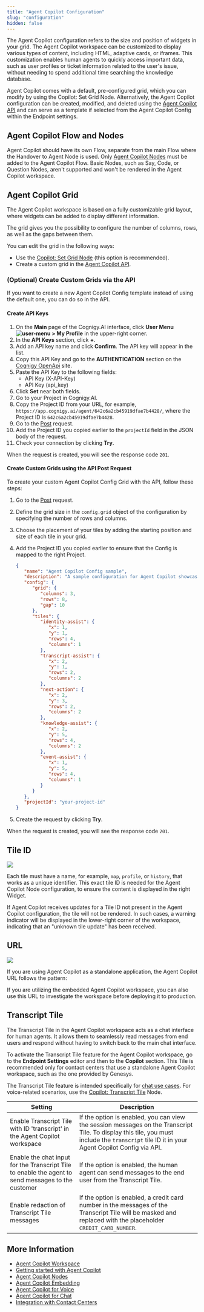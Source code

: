 ```yaml
---
title: "Agent Copilot Configuration"
slug: "configuration"
hidden: false
---
```



The Agent Copilot configuration refers to the size and position of widgets in your grid. The Agent Copilot workspace can be customized to display various types of content, including HTML, adaptive cards, or iframes. This customization enables human agents to quickly access important data, such as user profiles or ticket information related to the user's issue, without needing to spend additional time searching the knowledge database.

Agent Copilot comes with a default, pre-configured grid, which you can modify by using the Copilot: Set Grid Node. Alternatively, the Agent Copilot configuration can be created, modified, and deleted using the [Agent Copilot API](https://api-trial.cognigy.ai/openapi#get-/v2.0/agentassistconfigs) and can serve as a template if selected from the Agent Copilot Config within the Endpoint settings.

## Agent Copilot Flow and Nodes

Agent Copilot should have its own Flow, separate from the main Flow where the Handover to Agent Node is used. 
Only [Agent Copilot Nodes](/ai/agents/develop/node-reference/agent-copilot/overview) must be added to the Agent Copilot Flow. Basic Nodes, such as Say, Code, or Question Nodes, aren't supported and won't be rendered in the Agent Copilot workspace.

## Agent Copilot Grid

The Agent Copilot workspace is based on a fully customizable grid layout, where widgets can be added to display different information. 

The grid gives you the possibility to configure the number of columns, rows, as well as the gaps between them.

You can edit the grid in the following ways:

- Use the [Copilot: Set Grid Node](/ai/agents/develop/node-reference/agent-copilot/set-grid) (this option is recommended).
- Create a custom grid in the [Agent Copilot API](#create-custom-grids-using-the-api-post-request).

### (Optional) Create Custom Grids via the API

If you want to create a new Agent Copilot Config template instead of using the default one, you can do so in the API.

#### Create API Keys

1. On the **Main** page of the Cognigy.AI interface, click **User Menu ![user-menu](/_assets/icons/blue/user-menu.svg) > My Profile** in the upper-right corner. 
2. In the **API Keys** section, click **+**. 
3. Add an API key name and click **Confirm**. The API key will appear in the list. 
4. Copy this API Key and go to the **AUTHENTICATION** section on the [Cognigy OpenApi](https://api-trial.cognigy.ai/openapi) site. 
5. Paste the API Key to the following fields:
    - API Key (X-API-Key)
    - API Key (api_key)
6. Click **Set** near both fields. 
7. Go to your Project in Cognigy.AI. 
8. Copy the Project ID from your URL, for example, `https://app.cognigy.ai/agent/642c6a2cb45919dfae7b4428/`, where the Project ID is `642c6a2cb45919dfae7b4428`. 
9. Go to the [Post](https://api-trial.cognigy.ai/openapi#post-/v2.0/agentassistconfigs) request. 
10. Add the Project ID you copied earlier to the `projectId` field in the JSON body of the request. 
11. Check your connection by clicking **Try**.

When the request is created, you will see the response code `201`.

#### Create Custom Grids using the API Post Request

To create your custom Agent Copilot Config Grid with the API, follow these steps:

1. Go to the [Post](https://api-trial.cognigy.ai/openapi#post-/v2.0/agentassistconfigs) request.
2. Define the grid size in the `config.grid` object of the configuration by specifying the number of rows and columns. 
3. Choose the placement of your tiles by adding the starting position and size of each tile in your grid.
4. Add the Project ID you copied earlier to ensure that the Config is mapped to the right Project.

   ```json
   {
      "name": "Agent Copilot Config sample",
      "description": "A sample configuration for Agent Copilot showcasing the layout of tiles",
      "config": {
         "grid": {
            "columns": 3,
            "rows": 8,
            "gap": 10
         },
         "tiles": {
            "identity-assist": {
               "x": 1,
               "y": 1,
               "rows": 4,
               "columns": 1
            },
            "transcript-assist": {
               "x": 2,
               "y": 1,
               "rows": 2,
               "columns": 2
            },
            "next-action": {
               "x": 2,
               "y": 3,
               "rows": 2,
               "columns": 2
            },
            "knowledge-assist": {
               "x": 2,
               "y": 5,
               "rows": 4,
               "columns": 2
            },
            "event-assist": {
               "x": 1,
               "y": 5,
               "rows": 4,
               "columns": 1
            }
         }
      },
      "projectId": "your-project-id"
   }
   ```
5. Create the request by clicking **Try**.

When the request is created, you will see the response code `201`.

## Tile ID

<a href="/release-notes/4.54"><img noZoom src="https://img.shields.io/badge/Updated in-v4.54-blue.svg" /></a>


Each tile must have a name, for example, `map`, `profile`, or `history`, that works as a unique identifier. This exact tile ID is needed for the Agent Copilot Node configuration, to ensure the content is displayed in the right Widget.

If Agent Copilot receives updates for a Tile ID not present in the Agent Copilot configuration, the tile will not be rendered. In such cases, a warning indicator will be displayed in the lower-right corner of the workspace, indicating that an "unknown tile update" has been received.

## URL

<a href="/release-notes/4.65"><img noZoom src="https://img.shields.io/badge/Updated in-v4.65-blue.svg" /></a>


If you are using Agent Copilot as a standalone application, the Agent Copilot URL follows the pattern:

<AiCopilotUrlPattern/>

If you are utilizing the embedded Agent Copilot workspace, you can also use this URL to investigate the workspace before deploying it to production.

## Transcript Tile

The Transcript Tile in the Agent Copilot workspace acts as a chat interface for human agents. It allows them to seamlessly read messages from end users and respond without having to switch back to the main chat interface.

To activate the Transcript Tile feature for the Agent Copilot workspace, go to the **Endpoint Settings** editor and then to the **Copilot** section. This Tile is recommended only for contact centers that use a standalone Agent Copilot workspace, such as the one provided by Genesys.

The Transcript Tile feature is intended specifically for [chat use cases](/agent-copilot/chat). For voice-related scenarios, use the [Copilot: Transcript Tile](/ai/agents/develop/node-reference/agent-copilot/transcript-tile) Node.

| Setting                                                                                            | Description                                                                                                                                                                               |
|----------------------------------------------------------------------------------------------------|-------------------------------------------------------------------------------------------------------------------------------------------------------------------------------------------|
| Enable Transcript Tile with ID 'transcript' in the Agent Copilot workspace                            | If the option is enabled, you can view the session messages on the Transcript Tile. To display this tile, you must include the `transcript` tile ID it in your Agent Copilot Config via API. |
| Enable the chat input for the Transcript Tile to enable the agent to send messages to the customer | If the option is enabled, the human agent can send messages to the end user from the Transcript Tile.                                                                                     |
| Enable redaction of Transcript Tile messages                                                       | If the option is enabled, a credit card number in the messages of the Transcript Tile will be masked and replaced with the placeholder `CREDIT_CARD_NUMBER`.                              |

## More Information

- [Agent Copilot Workspace](/agent-copilot/overview)
- [Getting started with Agent Copilot](/agent-copilot/getting-started)
- [Agent Copilot Nodes](/ai/agents/develop/node-reference/agent-copilot/overview)
- [Agent Copilot Embedding](/agent-copilot/embedding)
- [Agent Copilot for Voice](/agent-copilot/voice/voice-overview)
- [Agent Copilot for Chat](/agent-copilot/chat)
- [Integration with Contact Centers](/agent-copilot/contact-center-integration)